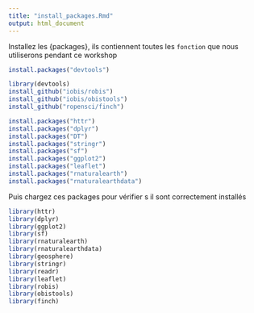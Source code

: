 ```yaml
---
title: "install_packages.Rmd"
output: html_document
---
```


Installez les {packages}, ils contiennent toutes les `fonction` que nous utiliserons pendant ce workshop

```r
install.packages("devtools")

library(devtools)
install_github("iobis/robis")
install_github("iobis/obistools")
install_github("ropensci/finch")

install.packages("httr")
install.packages("dplyr")
install.packages("DT")
install.packages("stringr")
install.packages("sf")
install.packages("ggplot2")
install.packages("leaflet")
install.packages("rnaturalearth")
install.packages("rnaturalearthdata")
```


Puis chargez ces packages pour vérifier s il sont correctement installés

```r
library(httr)
library(dplyr)
library(ggplot2)
library(sf)
library(rnaturalearth)
library(rnaturalearthdata)
library(geosphere)
library(stringr)
library(readr)
library(leaflet)
library(robis)
library(obistools)
library(finch)
```
